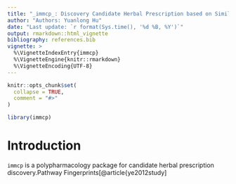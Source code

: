 ```yaml
---
title: "_immcp_: Discovery Candidate Herbal Prescription based on Similarity of Pathway Fingerprints"
author: "Authors: Yuanlong Hu"
date: "Last update: `r format(Sys.time(), '%d %B, %Y')`"
output: rmarkdown::html_vignette
bibliography: references.bib
vignette: >
  %\VignetteIndexEntry{immcp}
  %\VignetteEngine{knitr::rmarkdown}
  %\VignetteEncoding{UTF-8}
---
```


```r
knitr::opts_chunk$set(
  collapse = TRUE,
  comment = "#>"
)
```

```r
library(immcp)
```

Introduction
============

`immcp` is a polypharmacology package for candidate herbal prescription discovery.Pathway Fingerprints[@article{ye2012study]
